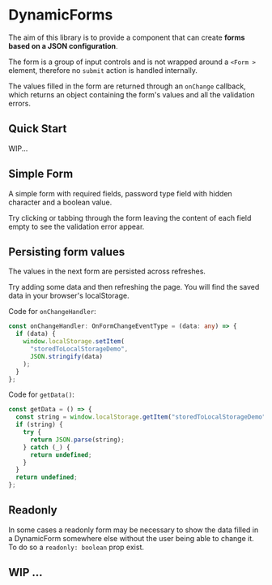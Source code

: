 
<Meta title="Docs / Main" component={DynamicForm} />

# DynamicForms
The aim of this library is to provide a component that can create **forms based on a JSON configuration**.

The form is a group of input controls and is not wrapped around a `<Form >` element, therefore no `submit` action is handled internally.

The values filled in the form are returned through an `onChange` callback, which returns an object containing the form's values and all the validation errors.

## Quick Start
WIP...

## Simple Form

A simple form with required fields, password type field with hidden character and a boolean value.

Try clicking or tabbing through the form leaving the content of each field empty to see the validation error appear.

<Preview>
  <Story name="Simple Form">
    <DynamicForm
      schema={{
        fields: [
          {
            id: "username",
            type: "text",
            label: "Username",
            validations: [
              {
                type: ValidationType.required,
                errorMessage: "This field is required"
              }
            ]
          },
          {
            id: "password",
            type: "password",
            label: "Password",
            validations: [
              {
                type: ValidationType.required,
                errorMessage: "This field is required"
              }
            ]
          },
          {
            id: "termsAndConditions",
            type: "boolean",
            label: "Accept terms and conditions",
            validations: [
              {
                type: ValidationType.required,
                errorMessage: "This field is required"
              }
            ]
          }
        ]
      }}
    />
  </Story>
</Preview>

## Persisting form values

The values in the next form are persisted across refreshes.

Try adding some data and then refreshing the page. You will find the saved data in your browser's localStorage.

<Preview>
  <Story id="main-doc--stored-to-localstorage" />
</Preview>

Code for `onChangeHandler`:

```typescript
const onChangeHandler: OnFormChangeEventType = (data: any) => {
  if (data) {
    window.localStorage.setItem(
      "storedToLocalStorageDemo",
      JSON.stringify(data)
    );
  }
};
```

Code for `getData()`:

```typescript
const getData = () => {
  const string = window.localStorage.getItem("storedToLocalStorageDemo");
  if (string) {
    try {
      return JSON.parse(string);
    } catch (_) {
      return undefined;
    }
  }
  return undefined;
};
```

## Readonly
In some cases a readonly form may be necessary to show the data filled in a DynamicForm somewhere else
without the user being able to change it. To do so a `readonly: boolean` prop exist.

<Preview>
  <Story id="main-doc--readonly" />
</Preview>

## WIP ...